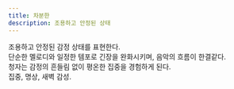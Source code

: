 ```yaml
---
title: 차분한
description: 조용하고 안정된 상태
---
```


조용하고 안정된 감정 상태를 표현한다.  
단순한 멜로디와 일정한 템포로 긴장을 완화시키며, 음악의 흐름이 한결같다.  
청자는 감정의 흔들림 없이 평온한 집중을 경험하게 된다.  
집중, 명상, 새벽 감성.